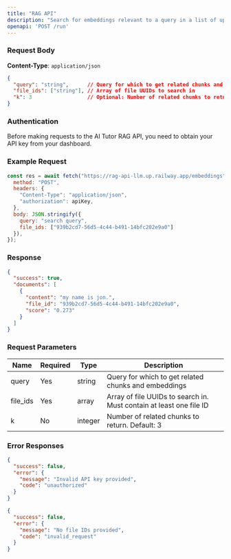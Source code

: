 ```yaml
---
title: "RAG API"
description: "Search for embeddings relevant to a query in a list of uploaded files."
openapi: 'POST /run'
---
```


### Request Body

**Content-Type**: `application/json`

```json
{
  "query": "string",      // Query for which to get related chunks and embeddings
  "file_ids": ["string"], // Array of file UUIDs to search in
  "k": 3                  // Optional: Number of related chunks to return (default: 3)
}
```

### Authentication

Before making requests to the AI Tutor RAG API, you need to obtain your API key from your dashboard.

### Example Request

```javascript
const res = await fetch("https://rag-api-llm.up.railway.app/embeddings", {
  method: "POST",
  headers: {
    "Content-Type": "application/json",
    "authorization": apiKey,
  },
  body: JSON.stringify({
    query: "search query",
    file_ids: ["939b2cd7-56d5-4c44-b491-14bfc202e9a0"]
  }),
});
```

### Response

```json
{
  "success": true,
  "documents": [
    {
      "content": "my name is jon.",
      "file_id": "939b2cd7-56d5-4c44-b491-14bfc202e9a0",
      "score": "0.273"
    }
  ]
}
```

### Request Parameters

| Name      | Required | Type    | Description                                                         |
| --------- | -------- | ------- | ------------------------------------------------------------------- |
| query     | Yes      | string  | Query for which to get related chunks and embeddings                |
| file\_ids | Yes      | array   | Array of file UUIDs to search in. Must contain at least one file ID |
| k         | No       | integer | Number of related chunks to return. Default: 3                      |

### Error Responses

```json
{
  "success": false,
  "error": {
    "message": "Invalid API key provided",
    "code": "unauthorized"
  }
}
```

```json
{
  "success": false,
  "error": {
    "message": "No file IDs provided",
    "code": "invalid_request"
  }
}
```